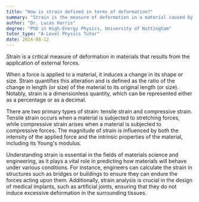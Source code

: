 ```yaml
---
title: "How is strain defined in terms of deformation?"
summary: "Strain is the measure of deformation in a material caused by an applied force."
author: "Dr. Lucas Harris"
degree: "PhD in High-Energy Physics, University of Nottingham"
tutor_type: "A-Level Physics Tutor"
date: 2024-08-12
---
```


Strain is a critical measure of deformation in materials that results from the application of external forces.

When a force is applied to a material, it induces a change in its shape or size. Strain quantifies this alteration and is defined as the ratio of the change in length (or size) of the material to its original length (or size). Notably, strain is a dimensionless quantity, which can be represented either as a percentage or as a decimal.

There are two primary types of strain: tensile strain and compressive strain. Tensile strain occurs when a material is subjected to stretching forces, while compressive strain arises when a material is subjected to compressive forces. The magnitude of strain is influenced by both the intensity of the applied force and the intrinsic properties of the material, including its Young's modulus.

Understanding strain is essential in the fields of materials science and engineering, as it plays a vital role in predicting how materials will behave under various conditions. For instance, engineers can calculate the strain in structures such as bridges or buildings to ensure they can endure the forces acting upon them. Additionally, strain analysis is crucial in the design of medical implants, such as artificial joints, ensuring that they do not induce excessive deformation in the surrounding tissues.
    